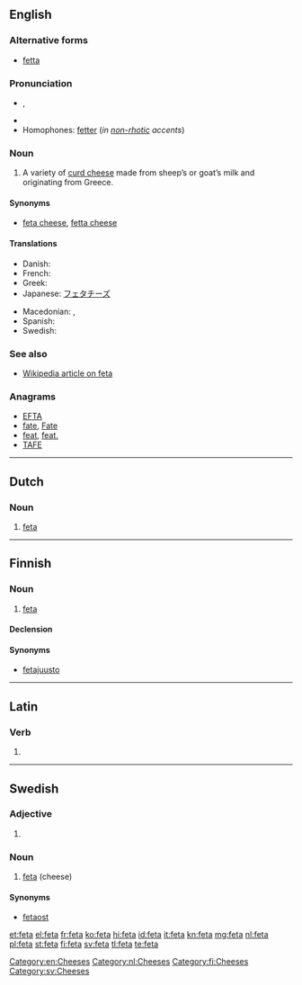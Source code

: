 ==English==

===Alternative forms===
* [[fetta]]

===Pronunciation===
* {{IPA|/ˈfɛtə/}}, {{X-SAMPA|/"fEt@/}}
* {{rhymes|ɛtə}}
* Homophones: [[fetter]] (''in [[non-rhotic]] accents'')

===Noun===
{{en-noun|s|-}}

# A variety of [[curd cheese]] made from sheep’s or goat’s milk and originating from Greece.

====Synonyms====
* [[feta cheese]], [[fetta cheese]]

====Translations====
{{trans-top|a variety of curd cheese}}
* Danish: {{t-|da|feta|c}}
* French: {{t|fr|feta}}
* Greek: {{t+|el|φέτα|f|tr=féta}}
* Japanese: [[フェタチーズ]]
{{trans-mid}}
* Macedonian: {{t|mk|фета|f|tr=féta}},  {{t|mk|бело сирење|n|tr=bélo sírenje}}
* Spanish: {{t-|es|feta|f}}
* Swedish: {{t+|sv|feta|c}}
{{trans-bottom}}

===See also===
* [[w:feta cheese|Wikipedia article on feta]]

===Anagrams===
* [[EFTA#English|EFTA]]
* [[fate#English|fate]], [[Fate#English|Fate]]
* [[feat#English|feat]], [[feat.#English|feat.]]
* [[TAFE#English|TAFE]]

[[Category:en:Cheeses]]

----

==Dutch==

===Noun===
{{nl-noun}}

# [[#English|feta]]

[[Category:nl:Cheeses]]

----

==Finnish==

===Noun===
{{fi-noun}}

# [[#English|feta]]

====Declension====
{{fi-decl-kala|fet}}

====Synonyms====
* [[fetajuusto]]

[[Category:fi:Cheeses]]

----

==Latin==

===Verb===
{{la-verb-form|fētā}}

# {{conjugation of|feto|fētō|1|s|pres|act|imp|lang=la}}

----

==Swedish==

===Adjective===
{{head|sv|adjective form}}

# {{sv-adj-form-abs-def+pl|fet}}

===Noun===
{{head|sv|noun|c}}

# [[#English|feta]] (cheese)

====Synonyms====
* [[fetaost]]

[[Category:sv:Cheeses]]

[[et:feta]]
[[el:feta]]
[[fr:feta]]
[[ko:feta]]
[[hi:feta]]
[[id:feta]]
[[it:feta]]
[[kn:feta]]
[[mg:feta]]
[[nl:feta]]
[[pl:feta]]
[[st:feta]]
[[fi:feta]]
[[sv:feta]]
[[tl:feta]]
[[te:feta]]